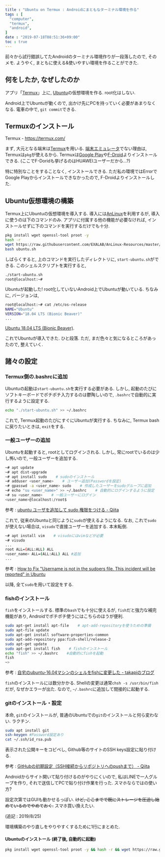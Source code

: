 ```yaml
---
title : "Ubuntu on Termux : Androidにまともなターミナル環境を作る"
tags : [
  "computer",
  "termux",
  "android",
]
date : "2019-07-18T08:51:36+09:00"
toc : true
---
```


前々から試行錯誤してたAndroidのターミナル環境作りが一段落したので, 
そのメモ. ようやく, まともに使える&使いやすい環境を作ることができた.

## 何をしたか, なぜしたのか

アプリ「[Termux](https://termux.com/)」上に, [Ubuntu](https://ubuntu.com/)の仮想環境を作る. root化はしない. 

Android上でUbuntuが動くので, 出かけ先にPCを持っていく必要があまりなくなる. 電車の中で, ``git commit``できる.

## Termuxのインストール

Termux - https://termux.com/

まず, 大元となる端末は[Termux](https://termux.com/)を用いる. [端末エミュレータ](https://play.google.com/store/apps/details?id=jackpal.androidterm&hl=ja)でない理由は, Termuxは``pkg``が使えるから.
Termuxは[Google Play](https://play.google.com/store/apps/details?id=com.termux)や[F-Droid](https://f-droid.org/packages/com.termux/)よりインストールできる. (ここでF-Doridも挙げるのはHUAWEIユーザーだから...?)

特に特別なことをすることなく, インストールできる. ただ私の環境ではErrorでGoogle Playからインストールできなかったので, F-Droidよりインストールした.

## Ubuntu仮想環境の構築

Termux上にUbuntuの仮想環境を導入する. 導入には[AnLinux](https://github.com/EXALAB/AnLinux-App)を利用するが, 導入に使うのは下のコマンドのみ.
アプリに付属する他の機能が必要なければ, インストールせずに下のコマンドを実行するだけでも十分.

```bash
pkg install wget openssl-tool proot -y
hash -r
wget https://raw.githubusercontent.com/EXALAB/AnLinux-Resources/master/Scripts/Installer/Ubuntu/ubuntu.sh
bash ubuntu.sh
```
しばらくすると, 上のコマンドを実行したディレクトリに, ``start-ubuntu.sh``ができる. このシェルスクリプトを実行すると,

```bash
./start-ubuntu.sh
root@localhost:~# 
```

Ubuntuが起動した! root化していないAndroid上でUbuntuが動いている.
ちなみに, バージョンは,

```bash
root@localhost:~# cat /etc/os-release
NAME="Ubuntu"
VERSION="18.04 LTS (Bionic Beaver)"
...
```

[Ubuntu 18.04 LTS (Bionic Beaver)](http://releases.ubuntu.com/18.04/).

これでUbuntuが導入できた. ひと段落. ただ, まだ色々と気になるところがあったので, 整えていく.

## 諸々の設定

### Termux側の.bashrcに追加

Ubuntuの起動は``start-ubuntu.sh``を実行する必要がある. しかし, 起動のたびにソフトキーボードでポチポチ入力するのは鬱陶しいので, ``.bashrc``で自動的に実行するように設定する.

```bash
echo "./start-ubuntu.sh" >> ~/.bashrc
```

これで, Termux起動のたびにすぐにUbuntuが実行する. ちなみに, Termux bashに戻りたいときは, ``exit``をする.

### 一般ユーザーの追加

Ubuntuを起動すると, rootとしてログインされる. しかし, 常にrootでいるのは少し怖いので, 一般ユーザーを追加する.

```bash
~# apt update
~# apt dist-upgrade
~# apt install sudo    # sudoのインストール
~# adduser <user_name>    # ユーザー追加(Passwordを設定)
~# gpasswd -a <user_name> sudo    # 作成したユーザーをsudoグループに追加
~# echo "su <user_name>" >> ~/.bashrc    # 自動的にログインするように設定
~# su <user_name>    # 一般ユーザーにログイン
<user_name>@localhost:/root$ 
```

参考 : [ubuntu ユーザを追加して sudo 権限をつける - Qiita](https://qiita.com/white_aspara25/items/c1b9d02310b4731bfbaa)

これで, 従来のUbuntuと同じように``sudo``が使えるようになる.
なお, これで``sudo``が使えない場合は, ``visudo``で直接ユーザーを追加する. 本末転倒.

```bash
~# apt install vim    # visudoにはvimなどが必要
~# visudo
...
root ALL=(ALL:ALL) ALL
<user_name> ALL=(ALL:ALL) ALL #追加
...
```

参考 : [How to Fix "Username is not in the sudoers file. This incident will be reported" in Ubuntu](https://www.tecmint.com/fix-user-is-not-in-the-sudoers-file-the-incident-will-be-reported-ubuntu/)

以降, 全て``sudo``を用いて設定をする.

### fishのインストール

``fish``をインストールする. 標準の``bash``でも十分に使えるが, ``fish``だと強力な補完機能があり, Androidでポチポチ使うにはこちらのほうが便利.

```bash
sudo apt-get install apt-file    # apt-add-repositoryを使うための準備
sudo apt-file update
sudo apt-get install software-properties-common
sudo apt-add-repository ppa:fish-shell/release-2
sudo apt-get update
sudo apt-get install fish    # fishのインストール
echo "fish" >> ~/.bashrc    #自動的にfishを起動
fish
~>
```

参考 : [自宅のubuntu-16.04マシンのシェルをfishに変更した - takapiのブログ](http://takapi86.hatenablog.com/entry/2017/05/28/124642)

``fish``のインストールには数分かかる. Shellの変更は通常``chsh -s /usr/bin/fish``だが, なぜかエラーが出た. なので, ``~/.bashrc``に追加して間接的に起動する.

### gitのインストール・設定

本命, ``git``のインストールが, 普通のUbuntuでの``git``のインストールと何ら変わない. ラクチン.

```bash
sudo apt install git
ssh-keygen #Password設定あり
cat ~/.ssh/id_rsa.pub
```
表示された公開キーをコピペし, Github等のサイトのSSH keys設定に貼り付ける.

参考 : [GitHubの初期設定（SSH接続からリポジトリへのpushまで） - Qiita](https://qiita.com/drapon/items/441e18452b25060d61f1)

Androidからサイト開いて貼り付けるのがやりにくいので, 私はLINEで一人グループを作り, それで送信してPCで貼り付け作業を行った. スマホならではの使い方?

設定次第ではGUIも動かせるっぽい. ~~けど, ここまでで既にストレージを圧迫し始めているのでやめておく.~~ スマホ買い換えたい.

(追記 : 2019/8/25)

環境構築のやり直しをやりやすくするために1行にまとめた.

#### Ubuntuのインストール (終了後, 自動的に起動)

```bash
pkg install wget openssl-tool proot -y && hash -r && wget https://raw.githubusercontent.com/EXALAB/AnLinux-Resources/master/Scripts/Installer/Ubuntu/ubuntu.sh && bash ubuntu.sh && echo "./start-ubuntu.sh" >> ~/.bashrc && ./start-ubuntu.sh
```
